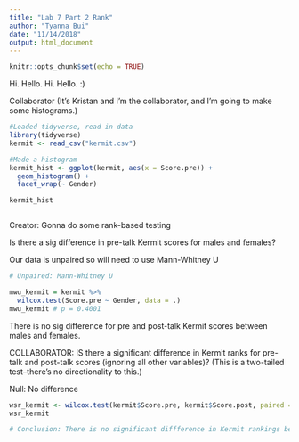 ```yaml
---
title: "Lab 7 Part 2 Rank"
author: "Tyanna Bui"
date: "11/14/2018"
output: html_document
---
```


```r
knitr::opts_chunk$set(echo = TRUE)
```

Hi. Hello. Hi. Hello. :)

Collaborator (It's Kristan and I'm the collaborator, and I'm going to make some histograms.)

```r
#Loaded tidyverse, read in data
library(tidyverse)
kermit <- read_csv("kermit.csv")

#Made a histogram
kermit_hist <- ggplot(kermit, aes(x = Score.pre)) +
  geom_histogram() +
  facet_wrap(~ Gender)

kermit_hist



```

Creator: Gonna do some rank-based testing 

Is there a sig difference in pre-talk Kermit scores for males and females?

Our data is unpaired so will need to use Mann-Whitney U
```r
# Unpaired: Mann-Whitney U

mwu_kermit = kermit %>% 
  wilcox.test(Score.pre ~ Gender, data = .)
mwu_kermit # p = 0.4001

```

There is no sig difference for pre and post-talk Kermit scores between males and females.


COLLABORATOR: IS there a significant difference in Kermit ranks for pre-talk and post-talk scores (ignoring all other variables)? (This is a two-tailed test--there's no directionality to this.)

Null: No difference

```r

wsr_kermit <- wilcox.test(kermit$Score.pre, kermit$Score.post, paired = TRUE) #Data are paired
wsr_kermit

# Conclusion: There is no significant diffference in Kermit rankings before and after his talk (summary...)
```

